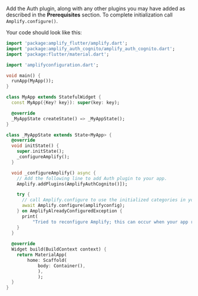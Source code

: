 Add the Auth plugin, along with any other plugins you may have added as described in the **Prerequisites** section. To complete initialization call `Amplify.configure()`.

Your code should look like this:

```dart
import 'package:amplify_flutter/amplify.dart';
import 'package:amplify_auth_cognito/amplify_auth_cognito.dart';
import 'package:flutter/material.dart';

import 'amplifyconfiguration.dart';

void main() {
  runApp(MyApp());
}

class MyApp extends StatefulWidget {
  const MyApp({Key? key}): super(key: key);

  @override
  _MyAppState createState() => _MyAppState();
}

class _MyAppState extends State<MyApp> {
  @override
  void initState() {
    super.initState();
    _configureAmplify();
  }

  void _configureAmplify() async {
    // Add the following line to add Auth plugin to your app.
    Amplify.addPlugins(AmplifyAuthCognito()]);

    try {
      // call Amplify.configure to use the initialized categories in your app
      await Amplify.configure(amplifyconfig);
    } on AmplifyAlreadyConfiguredException {
      print(
          "Tried to reconfigure Amplify; this can occur when your app restarts on Android.");
    }
  }
  
  @override
  Widget build(BuildContext context) {
    return MaterialApp(
        home: Scaffold(
            body: Container(),
            ),
            );
  }
}
```
